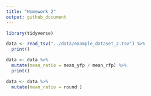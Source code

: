 ```yaml
---
title: "Homework 2"
output: github_document
---
```


```r
library(tidyverse)
```

```r
data <- read_tsv("../data/example_dataset_2.tsv") %>% 
  print()
```

```r
data <- data %>%
  mutate(mean_ratio = mean_yfp / mean_rfp) %>%
  print()
```

```r
data <- data %>% 
  mutate(mean_ratio = round )
```

